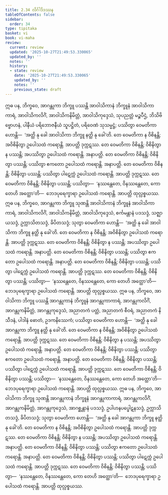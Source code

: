 ```yaml
---
title: 2.34 လိင်္ဂါဒိဒဿန
tableOfContents: false
sidebar:
  order: 34
type: tipitaka
basket: vi
book: vi-maha
review:
  current: review
  updated: '2025-10-27T21:49:53.330065'
  updated_by: ''
  notes: ''
  history:
  - state: review
    date: '2025-10-27T21:49:53.330065'
    updated_by: ''
    notes: ''
    previous_state: draft
---
```



<ReviewStatus review={frontmatter.review} showDetails={true} />

<HypothesisAnnotation frontmatter={frontmatter} />

<DynamicBreadcrumb />

<Division number="179" book="vi-maha" e="ch" v="3" p="185">

<Paragraph number="780" book="vi-maha">
ဣဓ ပန, ဘိက္ခဝေ, အာဂန္တုကာ ဘိက္ခူ ပဿန္တိ အာဝါသိကာနံ ဘိက္ခူနံ အာဝါသိကာကာရံ, အာဝါသိကလိင်္ဂံ, အာဝါသိကနိမိတ္တံ, အာဝါသိကုဒ္ဒေသံ, သုပညတ္တံ မဉ္စပီဌံ, ဘိသိဗိဗ္ဗောဟနံ, ပါနီယံ ပရိဘောဇနီယံ သူပဋ္ဌိတံ, ပရိဝေဏံ သုသမ္မဋ္ဌံ; ပဿိတွာ ဝေမတိကာ ဟောန္တိ—  ‘အတ္ထိ နု ခေါ အာဝါသိကာ ဘိက္ခူ နတ္ထိ နု ခေါ’တိ. တေ ဝေမတိကာ န ဝိစိနန္တိ; အဝိစိနိတွာ ဥပေါသထံ ကရောန္တိ. အာပတ္တိ ဒုက္ကဋဿ. တေ ဝေမတိကာ ဝိစိနန္တိ; ဝိစိနိတွာ န ပဿန္တိ; အပဿိတွာ ဥပေါသထံ ကရောန္တိ. အနာပတ္တိ. တေ ဝေမတိကာ ဝိစိနန္တိ; ဝိစိနိတွာ ပဿန္တိ; ပဿိတွာ ဧကတော ဥပေါသထံ ကရောန္တိ. အနာပတ္တိ. တေ ဝေမတိကာ ဝိစိနန္တိ; ဝိစိနိတွာ ပဿန္တိ; ပဿိတွာ ပါဋေက္ကံ ဥပေါသထံ ကရောန္တိ. အာပတ္တိ ဒုက္ကဋဿ. တေ ဝေမတိကာ ဝိစိနန္တိ; ဝိစိနိတွာ ပဿန္တိ; ပဿိတွာ—  ‘နဿန္တေတေ, ဝိနဿန္တေတေ, ကော တေဟိ အတ္ထော’တိ—  ဘေဒပုရေက္ခာရာ ဥပေါသထံ ကရောန္တိ. အာပတ္တိ ထုလ္လစ္စယဿ.
</Paragraph>

<Paragraph number="781" book="vi-maha">
ဣဓ ပန, ဘိက္ခဝေ, အာဂန္တုကာ ဘိက္ခူ သုဏန္တိ အာဝါသိကာနံ ဘိက္ခူနံ အာဝါသိကာကာရံ, အာဝါသိကလိင်္ဂံ, အာဝါသိကနိမိတ္တံ, အာဝါသိကုဒ္ဒေသံ, စင်္ကမန္တာနံ ပဒသဒ္ဒံ, သဇ္ဈာယသဒ္ဒံ, ဥက္ကာသိတသဒ္ဒံ, ခိပိတသဒ္ဒံ; သုတွာ ဝေမတိကာ ဟောန္တိ—  ‘အတ္ထိ နု ခေါ အာဝါသိကာ ဘိက္ခူ နတ္ထိ နု ခေါ’တိ. တေ ဝေမတိကာ န ဝိစိနန္တိ; အဝိစိနိတွာ ဥပေါသထံ ကရောန္တိ. အာပတ္တိ ဒုက္ကဋဿ. တေ ဝေမတိကာ ဝိစိနန္တိ; ဝိစိနိတွာ န ပဿန္တိ; အပဿိတွာ ဥပေါသထံ ကရောန္တိ. အနာပတ္တိ. တေ ဝေမတိကာ ဝိစိနန္တိ; ဝိစိနိတွာ ပဿန္တိ; ပဿိတွာ ဧကတော ဥပေါသထံ ကရောန္တိ. အနာပတ္တိ. တေ ဝေမတိကာ ဝိစိနန္တိ; ဝိစိနိတွာ ပဿန္တိ; ပဿိတွာ ပါဋေက္ကံ ဥပေါသထံ ကရောန္တိ. အာပတ္တိ ဒုက္ကဋဿ. တေ ဝေမတိကာ ဝိစိနန္တိ; ဝိစိနိတွာ ပဿန္တိ; ပဿိတွာ—  ‘နဿန္တေတေ, ဝိနဿန္တေတေ, ကော တေဟိ အတ္ထော’တိ—  ဘေဒပုရေက္ခာရာ ဥပေါသထံ ကရောန္တိ. အာပတ္တိ ထုလ္လစ္စယဿ.
</Paragraph>

<Paragraph number="782" book="vi-maha">
ဣဓ ပန, ဘိက္ခဝေ, အာဝါသိကာ ဘိက္ခူ ပဿန္တိ အာဂန္တုကာနံ ဘိက္ခူနံ အာဂန္တုကာကာရံ, အာဂန္တုကလိင်္ဂံ, အာဂန္တုကနိမိတ္တံ, အာဂန္တုကုဒ္ဒေသံ, အညာတကံ ပတ္တံ, အညာတကံ စီဝရံ, အညာတကံ နိသီဒနံ, ပါဒါနံ ဓောတံ, ဥဒကနိဿေကံ; ပဿိတွာ ဝေမတိကာ ဟောန္တိ—  ‘အတ္ထိ နု ခေါ အာဂန္တုကာ ဘိက္ခူ နတ္ထိ နု ခေါ’တိ. တေ ဝေမတိကာ န ဝိစိနန္တိ; အဝိစိနိတွာ ဥပေါသထံ ကရောန္တိ. အာပတ္တိ ဒုက္ကဋဿ. တေ ဝေမတိကာ ဝိစိနန္တိ; ဝိစိနိတွာ န ပဿန္တိ; အပဿိတွာ ဥပေါသထံ ကရောန္တိ. အနာပတ္တိ. တေ ဝေမတိကာ ဝိစိနန္တိ; ဝိစိနိတွာ ပဿန္တိ; ပဿိတွာ ဧကတော ဥပေါသထံ ကရောန္တိ. အနာပတ္တိ. တေ ဝေမတိကာ ဝိစိနန္တိ; ဝိစိနိတွာ ပဿန္တိ; ပဿိတွာ ပါဋေက္ကံ ဥပေါသထံ ကရောန္တိ. အာပတ္တိ ဒုက္ကဋဿ. တေ ဝေမတိကာ ဝိစိနန္တိ; ဝိစိနိတွာ ပဿန္တိ; ပဿိတွာ—  ‘နဿန္တေတေ, ဝိနဿန္တေတေ, ကော တေဟိ အတ္ထော’တိ—  ဘေဒပုရေက္ခာရာ ဥပေါသထံ ကရောန္တိ. အာပတ္တိ ထုလ္လစ္စယဿ.
</Paragraph>

<Paragraph number="783" book="vi-maha">
ဣဓ ပန, ဘိက္ခဝေ, အာဝါသိကာ ဘိက္ခူ သုဏန္တိ အာဂန္တုကာနံ ဘိက္ခူနံ အာဂန္တုကာကာရံ, အာဂန္တုကလိင်္ဂံ, အာဂန္တုကနိမိတ္တံ, အာဂန္တုကုဒ္ဒေသံ, အာဂစ္ဆန္တာနံ ပဒသဒ္ဒံ, ဥပါဟနပပ္ဖေါဋနသဒ္ဒံ, ဥက္ကာသိတသဒ္ဒံ, ခိပိတသဒ္ဒံ; သုတွာ ဝေမတိကာ ဟောန္တိ—  ‘အတ္ထိ နု ခေါ အာဂန္တုကာ ဘိက္ခူ နတ္ထိ နု ခေါ’တိ. တေ ဝေမတိကာ န ဝိစိနန္တိ; အဝိစိနိတွာ ဥပေါသထံ ကရောန္တိ. အာပတ္တိ ဒုက္ကဋဿ. တေ ဝေမတိကာ ဝိစိနန္တိ; ဝိစိနိတွာ န ပဿန္တိ; အပဿိတွာ ဥပေါသထံ ကရောန္တိ. အနာပတ္တိ. တေ ဝေမတိကာ ဝိစိနန္တိ; ဝိစိနိတွာ ပဿန္တိ; ပဿိတွာ ဧကတော ဥပေါသထံ ကရောန္တိ. အနာပတ္တိ. တေ ဝေမတိကာ ဝိစိနန္တိ; ဝိစိနိတွာ ပဿန္တိ; ပဿိတွာ ပါဋေက္ကံ ဥပေါသထံ ကရောန္တိ. အာပတ္တိ ဒုက္ကဋဿ. တေ ဝေမတိကာ ဝိစိနန္တိ; ဝိစိနိတွာ ပဿန္တိ; ပဿိတွာ—  ‘နဿန္တေတေ, ဝိနဿန္တေတေ, ကော တေဟိ အတ္ထော’တိ—  ဘေဒပုရေက္ခာရာ ဥပေါသထံ ကရောန္တိ. အာပတ္တိ ထုလ္လစ္စယဿ.
</Paragraph>
</Division>